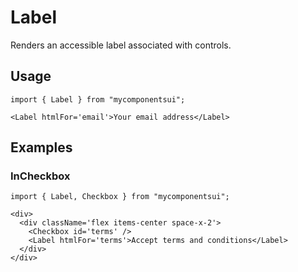 

<Meta of={ComponentStories} />

# Label

Renders an accessible label associated with controls.

<Canvas of={ComponentStories.Default} />

<Controls />

## Usage

```tsx
import { Label } from "mycomponentsui";
```

```tsx
<Label htmlFor='email'>Your email address</Label>
```

## Examples

### InCheckbox

<Canvas of={ComponentStories.InCheckbox} />

```tsx
import { Label, Checkbox } from "mycomponentsui";
```

```tsx
<div>
  <div className='flex items-center space-x-2'>
    <Checkbox id='terms' />
    <Label htmlFor='terms'>Accept terms and conditions</Label>
  </div>
</div>
```
